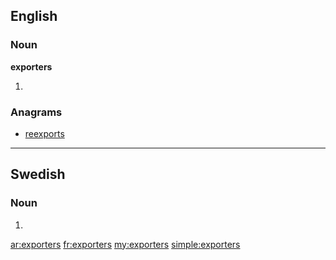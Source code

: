 ==English==

===Noun===
'''exporters'''

# {{plural of|[[exporter]]}}

===Anagrams===
* [[reexports#English|reexports]]

----

==Swedish==

===Noun===
{{head|sv|noun form}}

# {{sv-noun-form-indef-gen-pl|export}}

[[ar:exporters]]
[[fr:exporters]]
[[my:exporters]]
[[simple:exporters]]